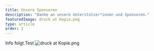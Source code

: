 ```yaml
---
title: Unsere Sponsoren
description: "Danke an unsere Unterstützer*innen und Sponsoren."
featuredImage: druck at Kopie.png
type: article
order: 2
---
```


Info folgt.Test
![druck at Kopie.png](https://github.com/zeitvertrieb/akg/blob/main/content/articles/sponsors/EV%20akg2%20Kopie.png)
